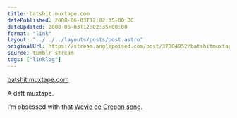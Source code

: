 ```yaml
---
title: batshit.muxtape.com
datePublished: 2008-06-03T12:02:35+00:00
dateUpdated: 2008-06-03T12:02:35+00:00
format: "link"
layout: "../../../layouts/posts/post.astro"
originalUrl: https://stream.anglepoised.com/post/37004952/batshitmuxtapecom
source: tumblr stream
tags: ["linklog"]
---
```


[batshit.muxtape.com][1]

A daft muxtape.

I&rsquo;m obsessed with that [Wevie de Crepon song][2].

[1]: http://batshit.muxtape.com/
[2]: https://www.youtube.com/watch?v=14g1oGDsMMY
